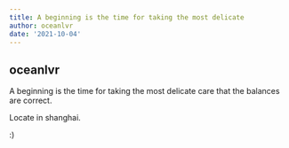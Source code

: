 ```yaml
---
title: A beginning is the time for taking the most delicate
author: oceanlvr
date: '2021-10-04'
---
```


## oceanlvr

A beginning is the time for taking the most delicate care that the balances are correct.

Locate in shanghai.

:)
